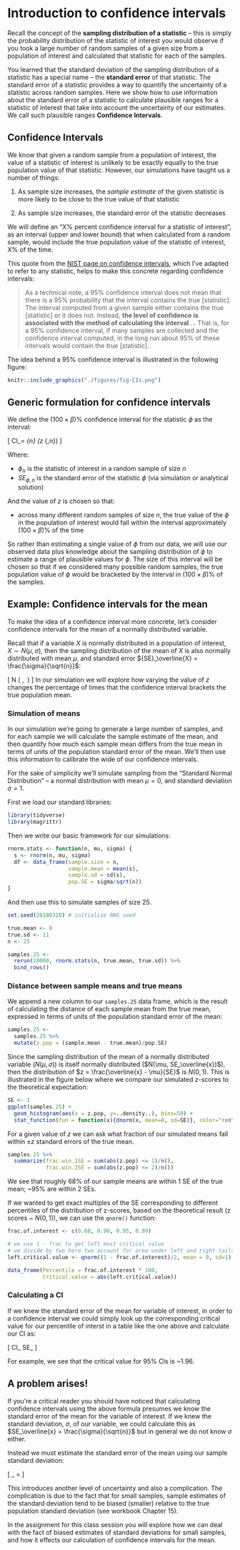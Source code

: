 
# Introduction to confidence intervals


Recall the concept of the **sampling distribution of a statistic** -- this is simply the probability distribution of the statistic of interest you would observe if you took a large number of random samples of a given size from a population of interest and calculated that statistic for each of the samples. 

You learned that the standard deviation of the sampling distribution of a statistic has a special name -- the **standard error** of that statistic.  The standard error of a statistic provides a way to quantify the uncertainty of a statistic across random samples.   Here we show how to use information about the standard error of a statistic to calculate plausible ranges for a statistic of interest that take into account the uncertainty of our estimates.  We call such plausible ranges **Confidence Intervals**.


## Confidence Intervals

We know that given a random sample from a population of interest, the value of a statistic of interest is unlikely to be exactly equally to the true population value of that statistic.  However, our simulations have taught us a number of things:

  1. As sample size increases, the *sample estimate* of the given statistic is more likely to be close to the true value of that statistic
  
  2. As sample size increases, the standard error of the statistic decreases

We will define an "X% percent confidence interval for a statistic of interest", as an interval (upper and lower bound) that when calculated from a random sample, would include the true population value of the statistic of interest, X% of the time.

 This quote from the [NIST page on confidence intervals](http://www.itl.nist.gov/div898/handbook/eda/section3/eda352.htm), which I've adapted to refer to any statistic, helps to make this concrete regarding confidence intervals:

> As a technical note, a 95% confidence interval does not mean that there is a 95% probability that the interval contains the true [statistic]. The interval computed from a given sample either contains the true [statistic] or it does not. Instead, **the level of confidence is associated with the method of calculating the interval** ... That is, for a 95% confidence interval, if many samples are collected and the confidence interval computed, in the long run about 95% of these intervals would contain the true [statistic].

The idea behind a 95% confidence interval is illustrated in the following figure:

```r
knitr::include_graphics("./figures/fig-CIs.png")
```

## Generic formulation for confidence intervals

We define the $(100\times\beta)$% confidence interval for the statistic $\phi$ as the interval:

\[
CI_\beta = \phi_{n} \pm (z \times {SE}_{\phi,n})
\]

Where:

* $\phi_{n}$ is the statistic of interest in a random sample of size $n$
* ${SE}_{\phi,n}$ is the standard error of the statistic $\phi$ (via simulation or analytical solution)

And the value of $z$ is chosen so that:

* across many different random samples of size $n$, the true value of the $\phi$ in the population of interest would fall within the interval approximately $(100\times\beta)$% of the time

So rather than estimating a single value of $\phi$ from our data, we will use our observed data plus knowledge about the sampling distribution of $\phi$ to estimate a range of plausible values for $\phi$. The size of this interval will be chosen so that if we considered many possible random samples, the true population value of $\phi$ would be bracketed by the interval in $(100\times\beta)$%  of the samples.

## Example: Confidence intervals for the mean

To make the idea of a confidence interval more concrete, let's consider confidence intervals for the mean of a normally distributed variable. 

Recall that if a variable $X$ is normally distributed in a population of interest, $X \sim N(\mu, \sigma)$, then the sampling distribution of the mean of $X$ is also normally distributed with mean $\mu$, and standard error ${SE}_\overline{X} = \frac{\sigma}{\sqrt{n}}$:

\[
\overline{X} \sim N \left( \mu, \frac{\sigma}{\sqrt{n}}\ \right)
\]
 In our simulation we will explore how varying the value of $z$ changes the percentage of times that the confidence interval brackets the true population mean.

### Simulation of means

In our simulation we're going to generate a large number of samples, and for each sample we will calculate the sample estimate of the mean, and then quantify how much each sample mean differs from the true mean in terms of units of the population standard error of the mean.  We'll then use this information to calibrate the wide of our confidence intervals.

For the sake of simplicity we'll simulate sampling from the "Standard Normal Distribution" -- a normal distribution with mean $\mu=0$, and standard deviation $\sigma=1$.

First we load our standard libraries:

```r
library(tidyverse)
library(magrittr)
```

Then we write our basic framework for our simulations:

```r
rnorm.stats <- function(n, mu, sigma) {
  s <- rnorm(n, mu, sigma)
  df <- data_frame(sample.size = n,
                   sample.mean = mean(s),
                   sample.sd = sd(s),
                   pop.SE = sigma/sqrt(n))
}
```

And then use this to simulate samples of size 25.

```r
set.seed(20180328) # initialize RNG seed

true.mean <- 0
true.sd <- 11
n <- 25

samples.25 <- 
  rerun(10000, rnorm.stats(n, true.mean, true.sd)) %>%
  bind_rows()
```

### Distance between sample means and true means

We append a new column to our `samples.25` data frame, which is the result of calculating the distance of each sample mean from the true mean, expressed in terms of units of the population standard error of the mean:

```r
samples.25 <-
  samples.25 %>%
  mutate(z.pop = (sample.mean - true.mean)/pop.SE)
```

Since the sampling distribution of the mean of a normally distributed variable ($N(\mu,\sigma )$) is itself normally distributed ($N(\mu, SE_\overline{x})$), then the distribution of $z = \frac{\overline{x} - \mu}{SE}$ is $N(0,1)$.  This is illustrated in the figure below where we compare our simulated z-scores to the theoretical expectation:

```r
SE <- 1
ggplot(samples.25) +
  geom_histogram(aes(x = z.pop, y=..density..), bins=50) + 
  stat_function(fun = function(x){dnorm(x, mean=0, sd=SE)}, color="red")
```

For a given value of $z$ we can ask what fraction of our simulated means fall within $\pm z$ standard errors of the true mean.

```r
samples.25 %>%
  summarize(frac.win.1SE = sum(abs(z.pop) <= 1)/n(),
            frac.win.2SE = sum(abs(z.pop) <= 2)/n())
```

We see that roughly 68% of our sample means are within 1 SE of the true mean; ~95% are within 2 SEs.

If we wanted to get exact multiples of the SE corresponding to different percentiles of the distribution of z-scores,  based on the theoretical result (z scores ~ $N(0,1)$), we can use the `qnorm()` function:

```r
frac.of.interest <- c(0.68, 0.90, 0.95, 0.99)

# we use 1 - frac to get left most critical value
# we divide by two here two account for area under left and right tails
left.critical.value <- qnorm((1 - frac.of.interest)/2, mean = 0, sd=1) 

data_frame(Percentile = frac.of.interest * 100,
           Critical.value = abs(left.critical.value))
```

### Calculating a CI

If we knew the standard error of the mean for variable of interest, in order to a confidence interval we could simply look up the corresponding critical value for our percentile of interst in a table like the one above and calculate our CI as:

\[
CI_\overline{x} \pm \text{critical value} \times SE_\overline{x}
\]

For example, we see that the critical value for 95% CIs is ~1.96.


## A problem arises!

If you're a critical reader you should have noticed that calculating confidence intervals using the above formula presumes we know the standard error of the mean for the variable of interest.  If we knew the standard deviation, $\sigma$, of our variable, we could calculate this as $SE_\overline{x} = \frac{\sigma}{\sqrt{n}}$ but in general we do not know $\sigma$ either.

Instead we must estimate the standard error of the mean using our sample standard deviation:

\[
\widehat{SE}_\overline{x} = \frac{s_x}{\sqrt{n}}
\]

This introduces another level of uncertainty and also a complication. The complication is due to the fact that for small samples, sample estimates of the standard deviation tend to be biased (smaller) relative to the true population standard deviation (see workbook Chapter 15).  

In the assignment for this class session you will explore how we can deal with the fact of biased estimates of standard deviations for small samples, and how it effects our calculation of confidence intervals for the mean.


